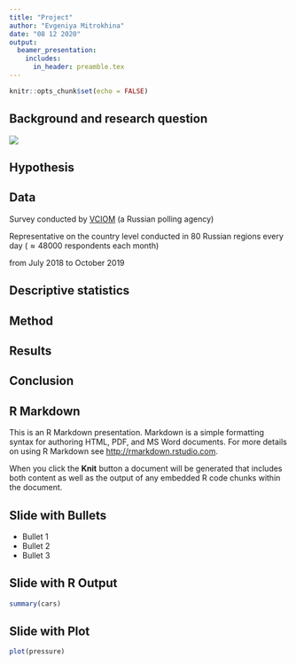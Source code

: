 ```yaml
---
title: "Project"
author: "Evgeniya Mitrokhina"
date: "08 12 2020"
output: 
  beamer_presentation:
    includes:
      in_header: preamble.tex 
---
```


```r
knitr::opts_chunk$set(echo = FALSE)
```

## Background and research question

![](putin.jpg)


## Hypothesis

## Data

Survey conducted by [VCIOM](https://bd.wciom.ru/baza_dannykh_roper_center/) (a Russian polling agency)

Representative on the country level conducted in $80$ Russian regions every day ($\approx 48000$ respondents each month)

from July $2018$ to October $2019$

## Descriptive statistics

## Method

## Results

## Conclusion



## R Markdown

This is an R Markdown presentation. Markdown is a simple formatting syntax for authoring HTML, PDF, and MS Word documents. For more details on using R Markdown see <http://rmarkdown.rstudio.com>.

When you click the **Knit** button a document will be generated that includes both content as well as the output of any embedded R code chunks within the document.

## Slide with Bullets

- Bullet 1
- Bullet 2
- Bullet 3

## Slide with R Output

```r
summary(cars)
```

## Slide with Plot

```r
plot(pressure)
```

